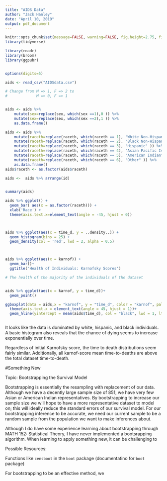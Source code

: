 ---
title: "AIDS Data"
author: "Jack Hanley"
date: "April 10, 2019"
output: pdf_document
---

```{r setup, include=FALSE}
knitr::opts_chunk$set(message=FALSE, warning=FALSE, fig.height=2.75, fig.width=4.5, fig.align = "center")
library(tidyverse)

library(readr)
library(broom)
library(ggpubr)


options(digits=5)
```


```{r Data Input, include = F, }

aids <- read_csv("AIDSdata.csv")

# Change from M => 1, F => 2 to 
#             M => 0, F => 1


aids <- aids %>%
    mutate(sex=replace(sex, which(sex ==1),0 )) %>%
    mutate(sex=replace(sex, which(sex ==2),1 )) %>%
    as.data.frame()

aids <- aids %>%
    mutate(raceth=replace(raceth, which(raceth == 1), "White Non-Hispanic" )) %>%
    mutate(raceth=replace(raceth, which(raceth == 2), "Black Non-Hispanic" )) %>%
    mutate(raceth=replace(raceth, which(raceth == 3), "Hispanic" )) %>%
    mutate(raceth=replace(raceth, which(raceth == 4), "Asian Pacific Islander" )) %>%
    mutate(raceth=replace(raceth, which(raceth == 5), "American Indian" )) %>%
    mutate(raceth=replace(raceth, which(raceth == 6), "Other" )) %>%
    as.data.frame()
aids$raceth <- as.factor(aids$raceth)

aids <-  aids %>% arrange(id)
  

```

```{r Exploratory Data Analysis}

summary(aids)

aids %>% ggplot() +
  geom_bar( aes(x = as.factor(raceth))) +
  xlab('Race') +
  theme(axis.text.x=element_text(angle = -45, hjust = 0))



aids %>% ggplot(aes(x = time_d, y = ..density..)) +
  geom_histogram(bins = 25) +
  geom_density(col = 'red', lwd = 2, alpha = 0.5)



aids %>% ggplot(aes(x = karnof)) +
  geom_bar()+
  ggtitle('Health of Individuals: Karnofsky Scores')

# The health of the majority of the individuals of the dataset


aids %>% ggplot(aes(x = karnof, y = time_d))+
  geom_point()

ggboxplot(data = aids,x = "karnof", y = "time_d", color = "karnof", palette = c("red","blue", "darkgreen", "orange"),  xlab = "", ylab = "Time to Death") +
  theme(axis.text.x = element_text(angle = 45, hjust = 1))+
  geom_hline(yintercept = mean(aids$time_d), col = "black", lwd = 1, lty = 'dashed') # dashed line is man time-to-death



```

It looks like the data is dominated by white, hispanic, and black individuals.
A basic histogram also reveals that the chance of dying seems to increase
exponentially over time.

Regardless of initial Karnofsky score, the time to death distributions seem fairly similar.
Additionally, all karnof-score mean time-to-deaths are above the total dataset time-to-death.

#Something New

Topic: Bootstrapping the Survival Model

Bootstrapping is essentially the resampling with replacement of our data. Although we have a decently large sample size of 851, we have very few Asian or American Indian representatives. By bootstrapping to increase our sample size we will hope to have a more representative dataset to model on; this will ideally reduce the standard errors of our survival model. For our bootstrapping inference to be accurate, we need our current sample to be a random sample from the population we want to make inferences about.

Although I do have some experience learning about bootstrapping through MATH 152: Statistical Theory, I have never implemented a bootsrapping algorithm. When learning to apply something new, it can be challenging to 

Possible Resources:

Functions like `censboot` in the `boot` package (documentatino for `boot` package)

For bootstrapping to be an effective method, we 

